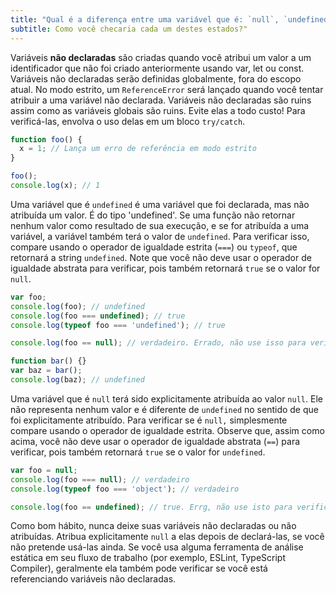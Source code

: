 ```yaml
---
title: "Qual é a diferença entre uma variável que é: `null`, `undefined` ou não declarada?"
subtitle: Como você checaria cada um destes estados?"
---
```


Variáveis **não declaradas** são criadas quando você atribui um valor a um identificador que não foi criado anteriormente usando var, let ou const. Variáveis não declaradas serão definidas globalmente, fora do escopo atual. No modo estrito, um `ReferenceError` será lançado quando você tentar atribuir a uma variável não declarada. Variáveis não declaradas são ruins assim como as variáveis globais são ruins. Evite elas a todo custo! Para verificá-las, envolva o uso delas em um bloco `try/catch`.

```js
function foo() {
  x = 1; // Lança um erro de referência em modo estrito
}

foo();
console.log(x); // 1
```

Uma variável que é `undefined` é uma variável que foi declarada, mas não atribuída um valor. É do tipo 'undefined'. Se uma função não retornar nenhum valor como resultado de sua execução, e se for atribuída a uma variável, a variável também terá o valor de `undefined`. Para verificar isso, compare usando o operador de igualdade estrita (`===`) ou `typeof`, que retornará a string `undefined`. Note que você não deve usar o operador de igualdade abstrata para verificar, pois também retornará `true` se o valor for `null`.

```js
var foo;
console.log(foo); // undefined
console.log(foo === undefined); // true
console.log(typeof foo === 'undefined'); // true

console.log(foo == null); // verdadeiro. Errado, não use isso para verificar!

function bar() {}
var baz = bar();
console.log(baz); // undefined
```

Uma variável que é `null` terá sido explicitamente atribuída ao valor `null`. Ele não representa nenhum valor e é diferente de `undefined` no sentido de que foi explicitamente atribuído. Para verificar se é `null,` simplesmente compare usando o operador de igualdade estrita. Observe que, assim como acima, você não deve usar o operador de igualdade abstrata (`==`) para verificar, pois também retornará `true` se o valor for `undefined`.

```js
var foo = null;
console.log(foo === null); // verdadeiro
console.log(typeof foo === 'object'); // verdadeiro

console.log(foo == undefined); // true. Errg, não use isto para verificar!
```

Como bom hábito, nunca deixe suas variáveis não declaradas ou não atribuídas. Atribua explicitamente `null` a elas depois de declará-las, se você não pretende usá-las ainda. Se você usa alguma ferramenta de análise estática em seu fluxo de trabalho (por exemplo, ESLint, TypeScript Compiler), geralmente ela também pode verificar se você está referenciando variáveis não declaradas.
